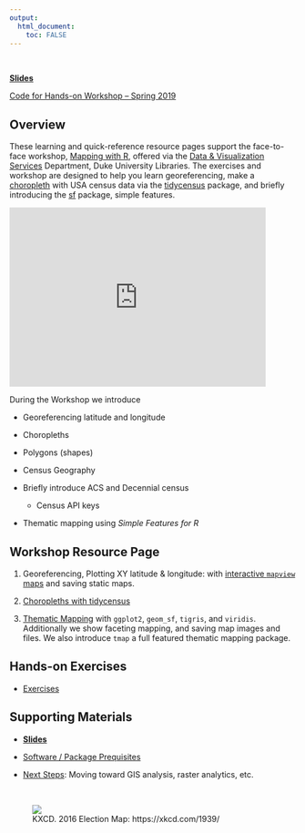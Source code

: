 ```yaml
---
output: 
  html_document:
    toc: FALSE
---
```

&nbsp;

[**Slides**](/slides/)

[Code for Hands-on Workshop -- Spring 2019](https://github.com/libjohn/map-spring2019)

## Overview

These learning and quick-reference resource pages support the face-to-face workshop, [Mapping with R](https://rfun.library.duke.edu/portfolio/mapping_workshop/), offered via the [Data & Visualization Services](https://library.duke.edu/data/) Department, Duke University Libraries. The exercises and workshop are designed to help you learn georeferencing, make a  [choropleth](https://en.wikipedia.org/wiki/Choropleth_map) with USA census data via the [tidycensus](https://walkerke.github.io/tidycensus/) package, and briefly introducing the [sf](http://r-spatial.github.io/sf/) package, simple features. 

<div class = "picture1">
<iframe width="450" height="315" src="https://www.youtube.com/embed/cMNJdj8UGpY" frameborder="0" allow="accelerometer; autoplay; encrypted-media; gyroscope; picture-in-picture" allowfullscreen></iframe>
</div>

During the Workshop we introduce

- Georeferencing latitude and longitude
- Choropleths
- Polygons (shapes)
- Census Geography
- Briefly introduce ACS and Decennial census

    - Census API keys 
    
- Thematic mapping using _Simple Features for R_

## Workshop Resource Page

1. Georeferencing, Plotting XY latitude & longitude: with [interactive `mapview` maps](01_georeference.html) and saving static maps.

1. [Choropleths with tidycensus](02_choropleth.html)

1. [Thematic Mapping](030_thematic_sf.html) with `ggplot2`, `geom_sf`, `tigris`, and `viridis`.  Additionally we show faceting mapping, and saving map images and files.  We also introduce `tmap` a full featured thematic mapping package.

## Hands-on Exercises

- [Exercises](exercises.html)


## Supporting Materials

- [**Slides**](slides)

- [Software / Package Prequisites](software_prereqs.html)

- [Next Steps](next.html): Moving toward GIS analysis, raster analytics, etc.


&nbsp;

<figure>![](https://imgs.xkcd.com/comics/2016_election_map.png)<figcaption>KXCD.  2016 Election Map:  https://xkcd.com/1939/</figcaption></figure><br>


